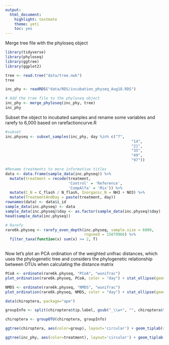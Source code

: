 ```yaml
---
output: 
  html_document: 
    highlight: textmate
    theme: yeti
    toc: yes
---
```


Merge tree file with the phyloseq object
```r
library(tidyverse)
library(phyloseq)
library(ggtree)
library(ggplot2)

tree <- read.tree("data/tree.nwk")
tree

inc_phy <- readRDS("data/RDS/incubation_physeq_Aug18.RDS")

# Add the tree file to the phyloseq object
inc_phy <- merge_phyloseq(inc_phy, tree)
inc_phy
```

Subset the object to incubated samples and rename some variables and rarefy to 6,000 based on 
rarefactioncurve.R
```r

#subset
inc.physeq <- subset_samples(inc_phy, day %in% c("7",
                                                        "14",
                                                        "21",
                                                        "35",
                                                        "49",
                                                        "97"))

#Rename treatments to more informative titles
data <- data.frame(sample_data(inc.physeq)) %>%
  mutate(treatment = recode(treatment,
                            'Control' = 'Reference',
                            'CompAlfa' = 'Mix')) %>%
  mutate(C_N = C_flash / N_flash, Inorganic_N = NH3 + NO3) %>%
  mutate(TreatmentAndDay = paste(treatment, day))
rownames(data) <- data$i_id
sample_data(inc.physeq) <- data
sample_data(inc.physeq)$day <- as.factor(sample_data(inc.physeq)$day)
head(sample_data(inc.physeq))

# Rarefy
rare6k.physeq <- rarefy_even_depth(inc.physeq, sample.size = 6000,
                                   rngseed = 15879966) %>%
  filter_taxa(function(x) sum(x) >= 2, T) 
  
```

Now let's plot an PCA ordination of the weighted unifrac distances, which uses the phylogenetic tree and considers the phylogenetic relationship between OTUs when calculating the distance matrix
```r
PCoA <- ordinate(rare6k.physeq, "PCoA", "wunifrac")
plot_ordination(rare6k.physeq, PCoA, color = "day") + stat_ellipse(geom = "polygon", type = "norm", alpha = 0.2, aes(fill = day))
```
```r
NMDS <- ordinate(rare6k.physeq, "NMDS", "wunifrac")
plot_ordination(rare6k.physeq, NMDS, color = "day") + stat_ellipse(geom = "polygon", type = "norm", alpha = 0.2, aes(fill = day))
```

```r
data(chiroptera, package="ape")

groupInfo <- split(chiroptera$tip.label, gsub("_\\w+", "", chiroptera$tip.label))

chiroptera <- groupOTU(chiroptera, groupInfo)

ggtree(chiroptera, aes(color=group), layout='circular') + geom_tiplab(size=1, aes(angle=angle))

ggtree(inc_phy, aes(color=treatment), layout='circular') + geom_tiplab(size=1, aes(angle=angle))
```


